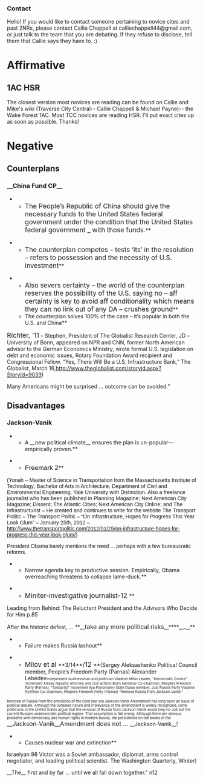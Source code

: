===Contact=== 
Hello! If you would like to contact someone pertaining to novice cites and past 2NRs, please contact Callie Chappell at calliechappell44@gmail.com, or just talk to the team that you are debating. If they refuse to disclose, tell them that Callie says they have to. :) 
=Affirmative= 
==1AC HSR== 
The closest version most novices are reading can be found on Callie and Mike's wiki (Traverse City Central-- Callie Chappell & Michael Payne)-- the Wake Forest 1AC. Most TCC novices are reading HSR. 
I'll put exact cites up as soon as possible. 
Thanks! 
=Negative= 
==Counterplans== 

===<span style="background-color: #ffffff;">__China Fund CP__</span>=== 
**<span style="background-color: #ffffff;"><span style="font-size: 13pt;">The People’s Republic of China should give the necessary funds to the United States federal government under the condition that the United States federal government _ with those funds.</span></span>**

**<span style="background-color: #ffffff;"><span style="font-size: 13pt;">The counterplan competes – tests ‘its’ in the resolution – refers to possession and the necessity of U.S. investment</span></span>**

**<span style="background-color: #ffffff;"><span style="font-size: 13pt;">Also severs certainty – the world of the counterplan reserves the possibility of the U.S. saying no – aff certainty is key to avoid aff conditionality which means they can no link out of any DA – crushes ground</span></span>**
**<span style="background-color: #ffffff;">The counterplan solves 100% of the case – it’s popular in both the U.S. and China</span>**
<span style="background-color: #ffffff; font-size: 13pt;">Richter, ’11</span><span style="background-color: #ffffff;"> – Stephen, President of The Globalist Research Center, JD – University of Bonn, appeared on NPR and CNN, former North American advisor to the German Economics Ministry, wrote formal U.S. legislation on debt and economic issues, Rotary Foundation Award recipient and Congressional Fellow. “Yes, There Will Be a U.S. Infrastructure Bank,” The Globalist, March 16,</span><span style="background-color: #ffffff;">[[http://www.theglobalist.com/storyid.aspx?StoryId=9039]]</span><span style="background-color: #ffffff;">)</span>

<span style="background-color: #ffffff;">Many Americans might be surprised ... outcome can be avoided.”</span>

==<span style="background-color: #ffffff;">Disadvantages </span>== 

===<span style="background-color: #ffffff;">Jackson-Vanik</span>=== 

**<span style="background-color: #ffffff;">A __new political climate__ ensures the plan is un-popular—empirically proven.</span>**

**<span style="background-color: #ffffff;"><span style="font-family: Calibri,sans-serif; font-size: 13pt;">Freemark 2</span></span>**

<span style="background-color: #ffffff; font-family: Calibri,sans-serif;">(Yonah – Master of Science in Transportation from the Massachusetts Institute of Technology; Bachelor of Arts in Architecture, Department of Civil and Environmental Engineering, Yale University with Distinction. Also a freelance journalist who has been published in Planning Magazine; Next American City Magazine; Dissent; The Atlantic Cities; Next American City Online; and The Infrastructurist – He created and continues to write for the website The Transport Politic – The Transport Politic – “On Infrastructure, Hopes for Progress This Year Look Glum” – January 25th, 2012 –[[http://www.thetransportpolitic.com/2012/01/25/on-infrastructure-hopes-for-progress-this-year-look-glum/]])</span>

<span style="background-color: #ffffff; font-family: Calibri,sans-serif;">President Obama barely mentions the need ... perhaps with a few bureaucratic reforms.</span>



**<span style="background-color: #ffffff;">Narrow agenda key to productive session. Empirically, Obama overreaching threatens to collapse lame-duck.</span>**

**<span style="background-color: #ffffff;"><span style="font-size: 13pt;">Miniter-investigative journalist-12 </span></span>**

<span style="background-color: #ffffff;">Leading from Behind: The Reluctant President and the Advisors Who Decide for Him p.85</span>

<span style="background-color: #ffffff;">After the historic defeat, ... </span>**<span style="background-color: #ffffff;">__<span style="font-size: 12pt;">take any more political risks</span>__</span>****<span style="background-color: #ffffff;">__<span style="font-size: 12pt;">.</span>__</span>**

**<span style="background-color: #ffffff;">Failure makes Russia lashout</span>**

**<span style="background-color: #ffffff;"><span style="font-size: 13pt;">Milov et al </span></span>**<span style="background-color: #ffffff;">3/14</span>**<span style="background-color: #ffffff;"><span style="font-size: 13pt;">/12 </span></span>**<span style="background-color: #ffffff;">(Sergey Aleksashenko Political Council member, People’s Freedom Party (Parnas) Alexander Lebedev</span><span style="background-color: #ffffff; font-size: 7pt;">Independent businessman and politician Vladimir Milov Leader, “Democratic Choice” movement Alexey Navalny Attorney and civil activist Boris Nemtsov Co-chairman, People’s Freedom Party (Parnas), "Solidarity” movement Ilya Ponomarev State Duma member, Just Russia Party Vladimir Ryzhkov Co-chairman, People’s Freedom Party (Parnas) “Remove Russia from Jackson-Vanik!”</span>

<span style="background-color: #ffffff; font-size: 7pt;">Removal of Russia from the provisions of the Cold War era Jackson-Vanik Amendment has long been an issue of political debate. Although the outdated nature and irrelevance of the amendment is widely recognized, some politicians in the United States argue that the removal of Russia from Jackson-Vanik would help no one but the current Russian undemocratic political regime. That assumption is flat wrong. Although there are obvious problems with democracy and human rights in modern Russia, the persistence on the books of the</span><span style="background-color: #ffffff; font-size: 12pt;"> __Jackson-Vanik__Amendment does not ... </span>__<span style="background-color: #ffffff;">Jackson-Vanik</span>__<span style="background-color: #ffffff;">!</span>

**<span style="background-color: #ffffff;">Causes nuclear war and extinction</span>**



<span style="background-color: #ffffff;">Israelyan 98 Victor was a Soviet ambassador, diplomat, arms control negotiator, and leading political scientist. The Washington Quarterly, Winter)</span>

<span style="background-color: #ffffff;">__The__ first and by far ... until we all fall down together." n12</span>
